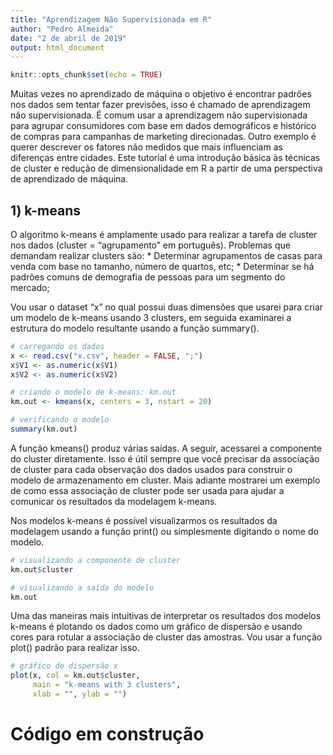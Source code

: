 ---
title: "Aprendizagem Não Supervisionada em R"
author: "Pedro Almeida"
date: "2 de abril de 2019"
output: html_document
---

```{r setup, include=FALSE}
knitr::opts_chunk$set(echo = TRUE)
```

Muitas vezes no aprendizado de máquina o objetivo é encontrar padrões nos dados sem tentar fazer previsões, isso é chamado de aprendizagem não supervisionada. É comum usar a aprendizagem não supervisionada para agrupar consumidores com base em dados demográficos e histórico de compras para campanhas de marketing direcionadas. Outro exemplo é querer descrever os fatores não medidos que mais influenciam as diferenças entre cidades. Este tutorial é uma introdução básica às técnicas de cluster e redução de dimensionalidade em R a partir de uma perspectiva de aprendizado de máquina.

## 1) k-means

O algoritmo k-means é amplamente usado para realizar a tarefa de cluster nos dados (cluster = "agrupamento" em português). Problemas que demandam realizar clusters são:
* Determinar agrupamentos de casas para venda com base no tamanho, número de quartos, etc;
* Determinar se há padrões comuns de demografia de pessoas para um segmento do mercado;

Vou usar o dataset "x" no qual possui duas dimensões que usarei para criar um modelo de k-means usando 3 clusters, em seguida examinarei a estrutura do modelo resultante usando a função summary().

```{r, message=FALSE, warning=FALSE}

# carregando os dados
x <- read.csv("x.csv", header = FALSE, ";")
x$V1 <- as.numeric(x$V1)
x$V2 <- as.numeric(x$V2)

# criando o modelo de k-means: km.out
km.out <- kmeans(x, centers = 3, nstart = 20)

# verificando o modelo
summary(km.out)

```

A função kmeans() produz várias saídas. A seguir, acessarei a componente do cluster diretamente. Isso é útil sempre que você precisar da associação de cluster para cada observação dos dados usados para construir o modelo de armazenamento em cluster. Mais adiante mostrarei um exemplo de como essa associação de cluster pode ser usada para ajudar a comunicar os resultados da modelagem k-means.

Nos modelos k-means é possível visualizarmos os resultados da modelagem usando a função print() ou simplesmente digitando o nome do modelo.

```{r, message=FALSE, warning=FALSE}

# visualizando a componente de cluster
km.out$cluster

# visualizando a saída do modelo
km.out

```

Uma das maneiras mais intuitivas de interpretar os resultados dos modelos k-means é plotando os dados como um gráfico de dispersão e usando cores para rotular a associação de cluster das amostras. Vou usar a função plot() padrão para realizar isso.

```{r, message=FALSE, warning=FALSE}

# gráfico de dispersão x
plot(x, col = km.out$cluster,
     main = "k-means with 3 clusters", 
     xlab = "", ylab = "")

```

# Código em construção 
